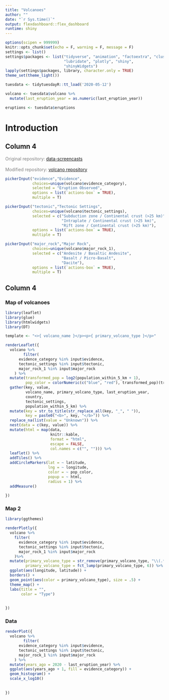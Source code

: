 ```yaml
---
title: "Volcanoes"
author: ""
date: "`r Sys.time()`"
output: flexdashboard::flex_dashboard
runtime: shiny
---
```

```r
options(scipen = 999999)
knitr::opts_chunk$set(echo = F, warning = F, message = F)
settings <- list()
settings$packages <- list("tidyverse", "animation", "factoextra", "cluster",
                          "lubridate", "plotly", "shiny",
                          "shinyWidgets")
lapply(settings$packages, library, character.only = TRUE)
theme_set(theme_light())
```

```r
tuesdata <- tidytuesdayR::tt_load('2020-05-12')

volcano <- tuesdata$volcano %>%
  mutate(last_eruption_year = as.numeric(last_eruption_year))

eruptions <- tuesdata$eruptions
```

Introduction {data-icon="fa-atlas"}
=====================================     

Column 4{data-width=150}
-------------------------------------

<font color = "#808080">
Original repository: [data-screencasts](https://github.com/dgrtwo/data-screencasts.git)
<br>
<br>
Modified repository:
[volcano repository](https://github.com/matmusta/volcanoes.git)
</font>


```r
pickerInput("evidence","Evidence", 
            choices=unique(volcano$evidence_category), 
            selected = "Eruption Observed",
            options = list(`actions-box` = TRUE),
            multiple = T)

pickerInput("tectonic","Tectonic Settings", 
            choices=unique(volcano$tectonic_settings), 
            selected = c("Subduction zone / Continental crust (>25 km)",
                         "Intraplate / Continental crust (>25 km)",
                         "Rift zone / Continental crust (>25 km)"),
            options = list(`actions-box` = TRUE),
            multiple = T)

pickerInput("major_rock","Major Rock", 
            choices=unique(volcano$major_rock_1), 
            selected = c("Andesite / Basaltic Andesite",
                         "Basalt / Picro-Basalt",
                         "Dacite"),
            options = list(`actions-box` = TRUE),
            multiple = T)

```


Column 4 {.tabset}
-------------------------------------

### Map of volcanoes 

```r
library(leaflet)
library(glue)
library(htmlwidgets)
library(DT)

template <- "<>{ volcano_name }</p><p>{ primary_volcano_type }</p>"

renderLeaflet({
  volcano %>%
        filter(
      evidence_category %in% input$evidence,
      tectonic_settings %in% input$tectonic,
      major_rock_1 %in% input$major_rock
    ) %>% 
  mutate(transformed_pop = log2(population_within_5_km + 1),
         pop_color = colorNumeric(c("blue", "red"), transformed_pop)(transformed_pop)) %>%
  gather(key, value,
         volcano_name, primary_volcano_type, last_eruption_year,
         country,
         tectonic_settings,
         population_within_5_km) %>%
  mutate(key = str_to_title(str_replace_all(key, "_", " ")),
         key = paste0("<b>", key, "</b>")) %>%
  replace_na(list(value = "Unknown")) %>%
  nest(data = c(key, value)) %>%
  mutate(html = map(data,
                    knitr::kable,
                    format = "html",
                    escape = FALSE,
                    col.names = c("", ""))) %>%
  leaflet() %>%
  addTiles() %>%
  addCircleMarkers(lat = ~ latitude,
                   lng = ~ longitude,
                   color = ~ pop_color,
                   popup = ~ html,
                   radius = 1) %>%
  addMeasure()
  
})

```

### Map 2

```r
library(ggthemes)

renderPlotly({
  volcano %>%
    filter(
      evidence_category %in% input$evidence,
      tectonic_settings %in% input$tectonic,
      major_rock_1 %in% input$major_rock
    )%>%
  mutate(primary_volcano_type = str_remove(primary_volcano_type, "\\(.*\\)"),
         primary_volcano_type = fct_lump(primary_volcano_type, 6)) %>%
  ggplot(aes(longitude, latitude)) +
  borders() +
  geom_point(aes(color = primary_volcano_type), size = .5) +
  theme_map() +
  labs(title = "",
       color = "Type")
  
  
})
```


### Data

```r
renderPlot({
  volcano %>%
        filter(
      evidence_category %in% input$evidence,
      tectonic_settings %in% input$tectonic,
      major_rock_1 %in% input$major_rock
    ) %>% 
  mutate(years_ago = 2020 - last_eruption_year) %>%
  ggplot(aes(years_ago + 1, fill = evidence_category)) +
  geom_histogram() +
  scale_x_log10()
  
  
})


```



